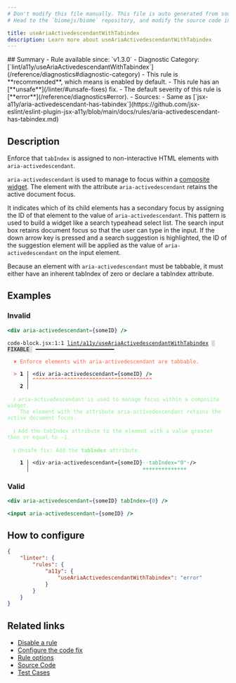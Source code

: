```yaml
---
# Don't modify this file manually. This file is auto generated from source, and you will lose your changes next time the website is built.
# Head to the `biomejs/biome` repository, and modify the source code in there.

title: useAriaActivedescendantWithTabindex
description: Learn more about useAriaActivedescendantWithTabindex
---
```


<Tabs>
<TabItem label="JSX and TSX" icon="seti:javascript">
## Summary
- Rule available since: `v1.3.0`
- Diagnostic Category: [`lint/a11y/useAriaActivedescendantWithTabindex`](/reference/diagnostics#diagnostic-category)
- This rule is **recommended**, which means is enabled by default.
- This rule has an [**unsafe**](/linter/#unsafe-fixes) fix.
- The default severity of this rule is [**error**](/reference/diagnostics#error).
- Sources: 
  - Same as [`jsx-a11y/aria-activedescendant-has-tabindex`](https://github.com/jsx-eslint/eslint-plugin-jsx-a11y/blob/main/docs/rules/aria-activedescendant-has-tabindex.md)

## Description
Enforce that `tabIndex` is assigned to non-interactive HTML elements with `aria-activedescendant`.

`aria-activedescendant` is used to manage to focus within a [composite widget](https://www.w3.org/TR/wai-aria/#composite).
The element with the attribute `aria-activedescendant` retains the active document focus.

It indicates which of its child elements has a secondary focus by assigning the ID of that
element to the value of `aria-activedescendant`. This pattern is used to build a widget
like a search typeahead select list. The search input box retains document focus
so that the user can type in the input. If the down arrow key is pressed and
a search suggestion is highlighted, the ID of the suggestion element will be applied
as the value of `aria-activedescendant` on the input element.

Because an element with `aria-activedescendant` must be tabbable,
it must either have an inherent tabIndex of zero or declare a tabIndex attribute.

## Examples

### Invalid

```jsx
<div aria-activedescendant={someID} />
```

<pre class="language-text"><code class="language-text">code-block.jsx:1:1 <a href="https://biomejs.dev/linter/rules/use-aria-activedescendant-with-tabindex">lint/a11y/useAriaActivedescendantWithTabindex</a> <span style="color: #000; background-color: #ddd;"> FIXABLE </span> ━━━━━━━━━━━━━━━━━━━━━━━━━<br /><br />  <strong><span style="color: Tomato;">✖</span></strong> <span style="color: Tomato;">Enforce elements with aria-activedescendant are tabbable.</span><br />  <br />  <strong><span style="color: Tomato;">&gt;</span></strong> <strong>1 │ </strong>&lt;div aria-activedescendant=&#123;someID&#125; /&gt;<br />   <strong>   │ </strong><strong><span style="color: Tomato;">^</span></strong><strong><span style="color: Tomato;">^</span></strong><strong><span style="color: Tomato;">^</span></strong><strong><span style="color: Tomato;">^</span></strong><strong><span style="color: Tomato;">^</span></strong><strong><span style="color: Tomato;">^</span></strong><strong><span style="color: Tomato;">^</span></strong><strong><span style="color: Tomato;">^</span></strong><strong><span style="color: Tomato;">^</span></strong><strong><span style="color: Tomato;">^</span></strong><strong><span style="color: Tomato;">^</span></strong><strong><span style="color: Tomato;">^</span></strong><strong><span style="color: Tomato;">^</span></strong><strong><span style="color: Tomato;">^</span></strong><strong><span style="color: Tomato;">^</span></strong><strong><span style="color: Tomato;">^</span></strong><strong><span style="color: Tomato;">^</span></strong><strong><span style="color: Tomato;">^</span></strong><strong><span style="color: Tomato;">^</span></strong><strong><span style="color: Tomato;">^</span></strong><strong><span style="color: Tomato;">^</span></strong><strong><span style="color: Tomato;">^</span></strong><strong><span style="color: Tomato;">^</span></strong><strong><span style="color: Tomato;">^</span></strong><strong><span style="color: Tomato;">^</span></strong><strong><span style="color: Tomato;">^</span></strong><strong><span style="color: Tomato;">^</span></strong><strong><span style="color: Tomato;">^</span></strong><strong><span style="color: Tomato;">^</span></strong><strong><span style="color: Tomato;">^</span></strong><strong><span style="color: Tomato;">^</span></strong><strong><span style="color: Tomato;">^</span></strong><strong><span style="color: Tomato;">^</span></strong><strong><span style="color: Tomato;">^</span></strong><strong><span style="color: Tomato;">^</span></strong><strong><span style="color: Tomato;">^</span></strong><strong><span style="color: Tomato;">^</span></strong><strong><span style="color: Tomato;">^</span></strong><br />    <strong>2 │ </strong><br />  <br />  <strong><span style="color: lightgreen;">ℹ</span></strong> <span style="color: lightgreen;">aria-activedescendant is used to manage focus within a composite widget.<br /></span>    <span style="color: lightgreen;">The element with the attribute aria-activedescendant retains the active document focus.</span><br />  <br />  <strong><span style="color: lightgreen;">ℹ</span></strong> <span style="color: lightgreen;">Add the tabIndex attribute to the element with a value greater than or equal to -1.</span><br />  <br />  <strong><span style="color: lightgreen;">ℹ</span></strong> <span style="color: lightgreen;">Unsafe fix</span><span style="color: lightgreen;">: </span><span style="color: lightgreen;">Add the </span><span style="color: lightgreen;"><strong>tabIndex</strong></span><span style="color: lightgreen;"> attribute.</span><br />  <br />  <strong>  1 │ </strong>&lt;div<span style="opacity: 0.8;">·</span>aria-activedescendant=&#123;someID&#125;<span style="opacity: 0.8;"><span style="color: MediumSeaGreen;">·</span></span><span style="opacity: 0.8;"><span style="color: MediumSeaGreen;">·</span></span><span style="color: MediumSeaGreen;">t</span><span style="color: MediumSeaGreen;">a</span><span style="color: MediumSeaGreen;">b</span><span style="color: MediumSeaGreen;">I</span><span style="color: MediumSeaGreen;">n</span><span style="color: MediumSeaGreen;">d</span><span style="color: MediumSeaGreen;">e</span><span style="color: MediumSeaGreen;">x</span><span style="color: MediumSeaGreen;">=</span><span style="color: MediumSeaGreen;">&quot;</span><span style="color: MediumSeaGreen;">0</span><span style="color: MediumSeaGreen;">&quot;</span><span style="opacity: 0.8;">·</span>/&gt;<br />  <strong>    │ </strong>                                   <span style="color: MediumSeaGreen;">+</span><span style="color: MediumSeaGreen;">+</span><span style="color: MediumSeaGreen;">+</span><span style="color: MediumSeaGreen;">+</span><span style="color: MediumSeaGreen;">+</span><span style="color: MediumSeaGreen;">+</span><span style="color: MediumSeaGreen;">+</span><span style="color: MediumSeaGreen;">+</span><span style="color: MediumSeaGreen;">+</span><span style="color: MediumSeaGreen;">+</span><span style="color: MediumSeaGreen;">+</span><span style="color: MediumSeaGreen;">+</span><span style="color: MediumSeaGreen;">+</span><span style="color: MediumSeaGreen;">+</span>   <br /></code></pre>

### Valid

```jsx
<div aria-activedescendant={someID} tabIndex={0} />
```

```jsx
<input aria-activedescendant={someID} />
```

## How to configure
```json title="biome.json"
{
	"linter": {
		"rules": {
			"a11y": {
				"useAriaActivedescendantWithTabindex": "error"
			}
		}
	}
}

```
## Related links

- [Disable a rule](/linter/#disable-a-rule)
- [Configure the code fix](/linter#configure-the-code-fix)
- [Rule options](/linter/#rule-options)
- [Source Code](https://github.com/biomejs/biome/blob/main/crates/biome_js_analyze/src/lint/a11y/use_aria_activedescendant_with_tabindex.rs)
- [Test Cases](https://github.com/biomejs/biome/blob/main/crates/biome_js_analyze/tests/specs/a11y/useAriaActivedescendantWithTabindex)

</TabItem>
</Tabs>

